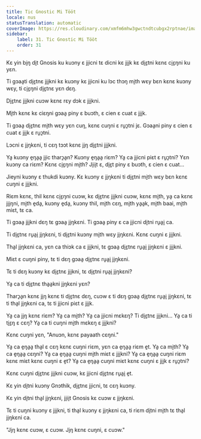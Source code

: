 ```yaml
---
title: Tic Gnostic Mi Tööt
locale: nus
statusTranslation: automatic
coverImage: https://res.cloudinary.com/xmfm6mhw3gwctndtcubgx2rptnae/image/upload/v1740468922/small_cover_tratado_de_psicologia_revolucionaria_a4c0dca4e0.webp
sidebar:
    label: 31. Tic Gnostic Mi Tööt
    order: 31
---
```

Kɛ yin bi̱ŋ di̱t Gnosis ku kuɔny ɛ ji̱icni tɛ dicni kɛ ji̱i̱k kɛ di̱ɛ̱tni kɛnɛ ci̱ɛ̱ŋni ku yɛn.

Ti gɔaa̱ti di̱ɛ̱tnɛ ji̱i̱kni kɛ kuɔny kɛ ji̱icni ku lɔc thɔŋ mi̱th wɛy bɛn kɛnɛ kuɔny wɛy, ti ci̱ɛ̱ŋni di̱ɛ̱tnɛ yɛn dɛŋ.

Di̱ɛ̱tnɛ ji̱i̱kni cuɔw kɛnɛ rɛy dɔk ɛ ji̱i̱kni.

Mi̱th kɛnɛ kɛ ciɛŋni gɔaa̱ piny ɛ buɔth, ɛ cien ɛ cuat ɛ ji̱i̱k.

Ti gɔaa̱ di̱ɛ̱tnɛ mi̱th wɛy yɛn cuŋ, kɛnɛ cuŋni ɛ ru̱ɔ̱tni jɛ. Gɔaa̱ni piny ɛ cien ɛ cuat ɛ ji̱i̱k ɛ ru̱ɔ̱tni.

Lɔcni ɛ ji̱ŋkɛni, ti cɛŋ tɔɔt kɛnɛ ji̱ŋ di̱ɛ̱tni ji̱i̱kni.

Ya̱ kuɔny e̱ŋa̱a̱ ji̱ic tharɔ̱a̱n? Kuɔny e̱ŋa̱a̱ riɛm? Ya̱ ca ji̱icni piɛt ɛ ru̱ɔ̱tni? Yɛn kuɔny ca riɛm? Kɛnɛ ci̱ɛ̱ŋni mi̱th? Ji̱ii̱t ɛ, di̱ɛ̱t piny ɛ buɔth, ɛ cien ɛ cuat...

Jieyni kuɔny ɛ thukdi kuɔny. Kɛ kuɔny ɛ ji̱ŋkɛni ti di̱ɛ̱tni mi̱th wɛy bɛn kɛnɛ cuŋni ɛ ji̱i̱kni.

Riɛm kɛnɛ, thil kɛnɛ ci̱ɛ̱ŋni cuɔw, kɛ di̱ɛ̱tnɛ ji̱i̱kni cuɔw, kɛnɛ mi̱th, ya̱ ca kɛnɛ ji̱i̱ŋni, mi̱th e̱da̱, kuɔny e̱da̱, kuɔny thil, mi̱th cɛŋ, mi̱th ya̱a̱k, mi̱th baai, mi̱th miɛt, tɛ ca.

Ti gɔaa̱ ji̱i̱kni dɛŋ tɛ gɔaa̱ ji̱ŋkɛni. Ti gɔaa̱ piny ɛ ca ji̱icni di̱tni ru̱a̱i̱ ca.

Ti di̱ɛ̱tnɛ ru̱a̱i̱ ji̱ŋkɛni, ti di̱ɛ̱tni kuɔny mi̱th wɛy ji̱ŋkɛni. Kɛnɛ cuŋni ɛ ji̱i̱kni.

Tha̱l ji̱ŋkɛni ca, yɛn ca thiɔk ca ɛ ji̱i̱kni, tɛ gɔaa̱ di̱ɛ̱tnɛ ru̱a̱i̱ ji̱ŋkɛni ɛ ji̱i̱kni.

Miɛt ɛ cuŋni piny, tɛ ti dɛŋ gɔaa̱ di̱ɛ̱tnɛ ru̱a̱i̱ ji̱ŋkɛni.

Tɛ ti dɛŋ kuɔny kɛ di̱ɛ̱tnɛ ji̱i̱kni, tɛ di̱ɛ̱tni ru̱a̱i̱ ji̱ŋkɛni?

Ya̱ ca ti di̱ɛ̱tnɛ tha̱a̱kni ji̱ŋkɛni yɛn?

Tharɔ̱a̱n kɛnɛ ji̱ŋ kɛnɛ ti di̱ɛ̱tnɛ dɛŋ, cuɔw ɛ ti dɛŋ gɔaa̱ di̱ɛ̱tnɛ ru̱a̱i̱ ji̱ŋkɛni, tɛ ti tha̱l ji̱ŋkɛni ca, tɛ ti ji̱icni piɛt ɛ ji̱i̱k.

Ya̱ ca ji̱ŋ kɛnɛ riɛm? Ya̱ ca mi̱th? Ya̱ ca ji̱icni mɛkɛŋ? Ti di̱ɛ̱tnɛ ji̱i̱kni... Ya̱ ca ti ti̱ɛ̱ŋ ɛ cɛŋ? Ya̱ ca ti cuŋni mi̱th mɛkɛŋ ɛ ji̱i̱kni?

Kɛnɛ cuŋni yɛn, "Anuɔn, kɛnɛ payaath cɛŋni."

Ya̱ ca e̱ŋa̱a̱ tha̱l ɛ cɛŋ kɛnɛ cuŋni riɛm, yɛn ca e̱ŋa̱a̱ riɛm e̱t. Ya̱ ca mi̱th? Ya̱ ca e̱ŋa̱a̱ cɛŋni? Ya̱ ca e̱ŋa̱a̱ cuŋni mi̱th miɛt ɛ ji̱i̱kni? Ya̱ ca e̱ŋa̱a̱ cuŋni riɛm kɛnɛ miɛt kɛnɛ cuŋni ɛ e̱t? Ya̱ ca e̱ŋa̱a̱ cuŋni miɛt kɛnɛ cuŋni ɛ ji̱i̱k ɛ ru̱ɔ̱tni?

Kɛnɛ cuŋni di̱ɛ̱tnɛ ji̱i̱kni cuɔw, kɛ ji̱icni di̱ɛ̱tnɛ ru̱a̱i̱ e̱t.

Kɛ yin di̱tni kuɔny Gnɔthik, di̱ɛ̱tnɛ ji̱icni, tɛ cɛŋ kuɔny.

Kɛ yin di̱tni tha̱l ji̱ŋkɛni, ji̱ii̱t Gnosis kɛ cuɔw ɛ ji̱ŋkɛni.

Tɛ ti cuŋni kuɔny ɛ ji̱i̱kni, ti tha̱l kuɔny ɛ ji̱ŋkɛni ca, ti riɛm di̱tni mi̱th tɛ tha̱l ji̱ŋkɛni ca.

"Ji̱ŋ kɛnɛ cuɔw, ɛ cuɔw. Ji̱ŋ kɛnɛ cuŋni, ɛ cuɔw."

